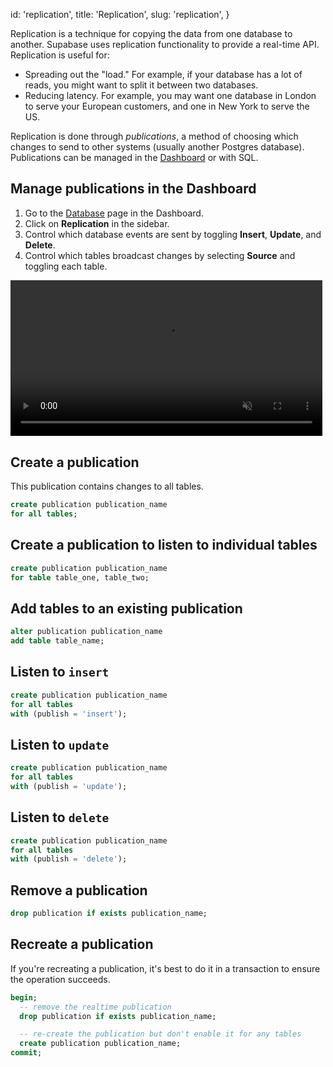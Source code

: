 
  id: 'replication',
  title: 'Replication',
  slug: 'replication',
}

Replication is a technique for copying the data from one database to another. Supabase uses replication functionality to provide a real-time API. Replication is useful for:

- Spreading out the "load." For example, if your database has a lot of reads, you might want to split it between two databases.
- Reducing latency. For example, you may want one database in London to serve your European customers, and one in New York to serve the US.

Replication is done through _publications_, a method of choosing which changes to send to other systems (usually another Postgres database). Publications can be managed in the [Dashboard](https://app.supabase.com) or with SQL.

## Manage publications in the Dashboard

1. Go to the [Database](https://app.supabase.com/project/_/database/tables) page in the Dashboard.
2. Click on **Replication** in the sidebar.
3. Control which database events are sent by toggling **Insert**, **Update**, and **Delete**.
4. Control which tables broadcast changes by selecting **Source** and toggling each table.

<video width="99%" muted playsInline controls="true">
  <source src="/docs/videos/api/api-realtime.mp4" type="video/mp4" muted playsInline />
</video>

## Create a publication

This publication contains changes to all tables.

```sql
create publication publication_name
for all tables;
```

## Create a publication to listen to individual tables

```sql
create publication publication_name
for table table_one, table_two;
```

## Add tables to an existing publication

```sql
alter publication publication_name
add table table_name;
```

## Listen to `insert`

```sql
create publication publication_name
for all tables
with (publish = 'insert');
```

## Listen to `update`

```sql
create publication publication_name
for all tables
with (publish = 'update');
```

## Listen to `delete`

```sql
create publication publication_name
for all tables
with (publish = 'delete');
```

## Remove a publication

```sql
drop publication if exists publication_name;
```

## Recreate a publication

If you're recreating a publication, it's best to do it in a transaction to ensure the operation succeeds.

```sql
begin;
  -- remove the realtime publication
  drop publication if exists publication_name;

  -- re-create the publication but don't enable it for any tables
  create publication publication_name;
commit;
```


